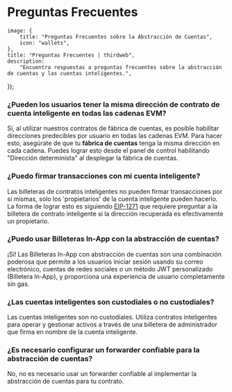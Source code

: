 
# Preguntas Frecuentes

	image: {
		title: "Preguntas Frecuentes sobre la Abstracción de Cuentas",
		icon: "wallets",
	},
	title: "Preguntas Frecuentes | thirdweb",
	description:
		"Encuentra respuestas a preguntas frecuentes sobre la abstracción de cuentas y las cuentas inteligentes.",
});

### ¿Pueden los usuarios tener la misma dirección de contrato de cuenta inteligente en todas las cadenas EVM?

Sí, al utilizar nuestros contratos de fábrica de cuentas, es posible habilitar direcciones predecibles por usuario en todas las cadenas EVM. Para hacer esto, asegúrate de que tu **fábrica de cuentas** tenga la misma dirección en cada cadena. Puedes lograr esto desde el panel de control habilitando "Dirección determinista" al desplegar la fábrica de cuentas.

### ¿Puedo firmar transacciones con mi cuenta inteligente?

Las billeteras de contratos inteligentes no pueden firmar transacciones por sí mismas, solo los 'propietarios' de la cuenta inteligente pueden hacerlo. La forma de lograr esto es siguiendo [EIP-1271](https://eips.ethereum.org/EIPS/eip-1271) que requiere preguntar a la billetera de contrato inteligente si la dirección recuperada es efectivamente un propietario.

### ¿Puedo usar Billeteras In-App con la abstracción de cuentas?

¡Sí! Las Billeteras In-App con abstracción de cuentas son una combinación poderosa que permite a los usuarios iniciar sesión usando su correo electrónico, cuentas de redes sociales o un método JWT personalizado (Billetera In-App), y proporciona una experiencia de usuario completamente sin gas.

### ¿Las cuentas inteligentes son custodiales o no custodiales?

Las cuentas inteligentes son no custodiales. Utiliza contratos inteligentes para operar y gestionar activos a través de una billetera de administrador que firma en nombre de la cuenta inteligente.

### ¿Es necesario configurar un forwarder confiable para la abstracción de cuentas?

No, no es necesario usar un forwarder confiable al implementar la abstracción de cuentas para tu contrato.
